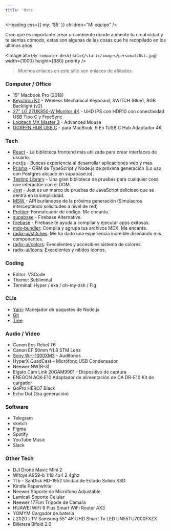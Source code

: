 ```yaml
---
title: 'Uses'
---
```


<Heading css={{ my: '$5' }} children="Mi equipo" />

Creo que es importante crear un ambiente donde aumente tu creatividad y te sientas cómodo, estas son algunas de las cosas que he recopilado en los últimos años

<Image alt={`My computer desk`} src={`/static/images/personal/Dst.jpg`} width={1000} height={680} priority />

> Muchos enlaces en este sitio son enlaces de afiliados.

### Computer / Office

- 15" Macbook Pro (2018)
- [Keychron K2](http://keychron.refr.cc/jorgelca1205) - Wireless Mechanical Keyboard, SWITCH (Blue), RGB Backlight (v2)
- [27" LG 27UK850-W Monitor 4K](https://www.amazon.com.mx/gp/product/B078GVTD9N/ref=ppx_yo_dt_b_asin_title_o06_s00?ie=UTF8&psc=1) - UHD IPS con HDR10 con conectividad USB Tipo C y FreeSync
- [Logitech MX Master 3](https://www.amazon.com.mx/gp/product/B07XC2FWD1/ref=ppx_yo_dt_b_asin_title_o07_s00?ie=UTF8&psc=1) - Advanced Mouse
- [UGREEN HUB USB C](https://www.amazon.com.mx/gp/product/B07YFWL4HP/ref=ppx_yo_dt_b_asin_title_o01_s00?ie=UTF8&psc=1) - para MacBook, 9 En 1USB C Hub Adaptador 4K

### Tech

- [React](https://reactjs.org/) - La biblioteca frontend más utilizada para crear interfaces de usuario.
- [nextjs](https://nextjs.org/) - Buscas experiencia al desarrollar aplicaciones web y mas.
- [Prisma](https://www.prisma.io/) - ORM de TypeScript y Node.js de próxima generación (Lo uso con Postgres alojado en supabase.io).
- [Testing Library](https://testing-library.com/) - Una gran biblioteca de pruebas para cualquier cosa que interactúe con el DOM.
- [Jest](https://jestjs.io/) - Jest es un marco de pruebas de JavaScript delicioso que se centra en la simplicidad.
- [MSW ](https://mswjs.io/) - API burlándose de la próxima generación
  (Simulacros interceptando solicitudes a nivel de red)
- [Prettier](https://prettier.io/): Formateador de código. Me encanta.
- [supabase](https://supabase.io/) - Firebase Alternative.
- [firebase](https://firebase.google.com/) - Firebase te ayuda a compilar
  y ejecutar apps exitosas.
- [mdx-bundler](https://github.com/kentcdodds/mdx-bundler): Compila y agrupa tus archivos MDX. Me encanta.
- [radix-ui/stitches](https://stitches.dev/): Me ha dado una experiencia increíble diseñando mis componentes.
- [radix-ui/colors](https://www.radix-ui.com/colors): Execelentes y accesibles sistema de colores.
- [radix-ui/icons](https://icons.modulz.app/): Execelentes y nítidos iconos.

### Coding

- Editor: VSCode
- Theme: Subliminal
- Terminal: Hyper / exa / oh-my-zsh / Fig

### CLIs

- [Yarn](https://yarnpkg.com/): Manejador de paquetes de Node.js
- [Git](https://git-scm.com/)
- [Tree](https://formulae.brew.sh/formula/tree)

### Audio / Video

- Canon Eos Rebel T6
- Canon EF 50mm f/1.8 STM Lens
- [Sony WH-1000XM3](https://www.amazon.com.mx/gp/product/B07G4MNFS1/ref=ppx_yo_dt_b_asin_title_o07_s00?ie=UTF8&psc=1) - Audífonos
- HyperX QuadCast – Micrófono USB Condensador
- Neewer NW(B-3)
- Elgato Cam Link 20GAM9901 - Dispositivo de captura
- ENEGON ACK-E10 Adaptador de alimentación de CA DR-E10 Kit de cargador
- GoPro HERO7 Black
- Echo Dot (3ra generación)

### Software

- Telegram
- sketch
- Figma
- Spotify
- YouTube Music
- Slack

### Other Tech

- DJI Drone Mavic Mini 2
- Wltoys A959-b 1:18 4x4 2.4ghz
- 1Tb - SanDisk HD-1952 Unidad de Estado Solido SSD
- Kindle Paperwhite
- Neewer Soporte de Micrófono Adjustable
- Lamicall Soporte Celular
- Neewer 177cm Trípode de Cámara
- HUAWEI WiFi 6 Plus Smart WiFi Router AX3
- YOMYM Cargador de batería
- ( 2020 ) TV Samsung 55" 4K UHD Smart Tv LED UN55TU7000FXZX
- Billetera Bifold 2.0
